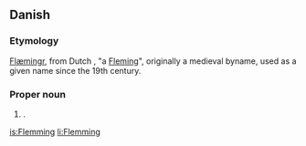 ==Danish==

===Etymology===
{{etyl|non|lang=da}} [[Flæmingr]], from Dutch , "a [[Fleming]]", originally a medieval byname, used as a given name since the 19th century.

===Proper noun===
{{infl|da|proper noun}}

# {{given name|male|lang=da}}.

[[is:Flemming]]
[[li:Flemming]]